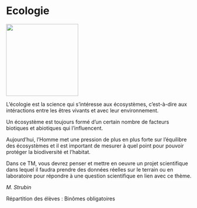 # Ecologie

::: {.center data-latex=""}
![](images/ecologie.jpeg){height=14em}
:::

L'écologie est la science qui s'intéresse aux écosystèmes,
c'est-à-dire aux intéractions entre les êtres vivants et avec leur
environnement. 

Un écosystème est toujours formé d'un certain nombre de facteurs
biotiques et abiotiques qui l'influencent. 

Aujourd'hui, l'Homme met une pression de plus en plus forte sur
l'équilibre des écosystèmes et il est important de mesurer à quel point
pour pouvoir protéger la biodiversité et l'habitat.

Dans ce TM, vous devrez penser et mettre en oeuvre un projet
scientifique dans lequel il faudra prendre des données réelles sur le
terrain ou en laboratoire pour répondre à une question scientifique en
lien avec ce thème.

::: {.signature data-latex=""}
_M. Strubin_  
:::

Répartition des élèves : Binômes obligatoires